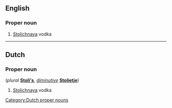 ==English==

===Proper noun===
{{en-proper noun}}

# {{slang}} [[w:Stolichnaya|Stolichnaya]] vodka

----

==Dutch==

===Proper noun===
{{infl|nl|proper noun|pl=Stoli's|dim=Stolietje}} (''plural'' '''[[Stoli's]]''', ''[[diminutive]]'' '''[[Stolietje]]''')

# {{slang|lang=nl}} [[w:Stolichnaya|Stolichnaya]] vodka

[[Category:Dutch proper nouns]]